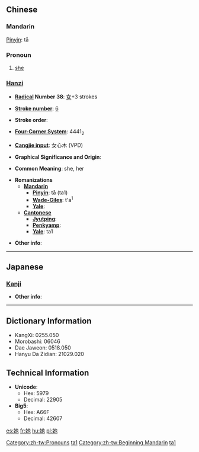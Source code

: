 {{zh-forms|她|她}}
==Chinese==
===Mandarin===
[[Pinyin]]: tā
===Pronoun===

# [[she]]
===[[Hanzi]]===
* '''[[Wiktionary:Chinese radical index| Radical]] Number 38''': [[Wiktionary:Chinese radical index 女|女]]+3 strokes

* '''[[Wiktionary:Chinese total strokes index|Stroke number]]''': [[Wiktionary:Chinese total strokes index 6|6]]

* '''Stroke order''': 

* '''[[Wiktionary:Chinese four corner index|Four-Corner System]]''': 4441<sub>2</sub>

* '''[[Wiktionary:Chinese Cangjie index|Cangjie input]]''': 女心木 (VPD)

* '''Graphical Significance and Origin''': 

* '''Common Meaning''': she, her

* '''Romanizations'''
** '''[[Mandarin]]'''
*** '''[[Pinyin]]''': tā (ta1)
*** '''[[Wade-Giles]]''': t'a<sup>1</sup>
*** '''[[Yale]]''': 
** '''[[Cantonese]]'''
*** '''[[Jyutping]]''':
*** '''[[Penkyamp]]''': 
*** '''[[Yale]]''': ta1

* '''Other info''': 

----

==Japanese==
===[[Kanji]]===
{{kanji|on readings=[[ち]] (chi), [[じ]] (ji), [[しゃ]] (sha), [[た]] (ta), [[い]] (i)
|kun readings=[[あざる]] (azaru)
}}

* '''Other info''':  

----

== Dictionary Information ==

* KangXi: 0255.050
* Morobashi: 06046
* Dae Jaweon: 0518.050
* Hanyu Da Zidian: 21029.020

== Technical Information ==

* '''Unicode''':
** Hex: 5979
** Decimal: 22905
* '''Big5''':
** Hex: A66F
** Decimal: 42607

[[Category:zh-tw:Pronouns]]
[[Category:zh-cn:Pronouns|ta1]]
[[Category:zh-tw:Beginning Mandarin]]
[[Category:zh-cn:Beginning Mandarin|ta1]]
[[es:她]]
[[fr:她]]
[[hu:她]]
[[pl:她]]